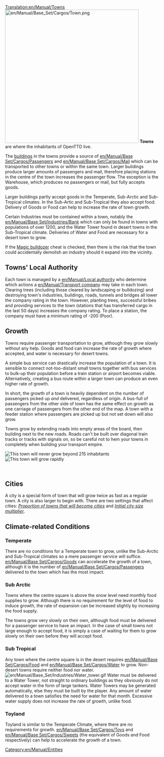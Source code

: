 [[Translation:en/Manual/Towns]]
{{en/Manual/Navigation}}
[[File:en/Manual/Base Set/Cargos/Town.png|none|thumb|436px]]
'''Towns''' are where the inhabitants of OpenTTD live. 

The [[en/Archive/Manual/Building|buildings]] in the towns provide a source of [[en/Manual/Base Set/Cargos/Passengers]] and [[en/Manual/Base Set/Cargos/Mail]] which can be transported to other towns or within the same town. Larger buildings produce larger amounts of passengers and mail, therefore placing stations in the centre of the town increases the passenger flow. The exception is the Warehouse, which produces no passengers or mail, but fully accepts goods. 

Larger buildings partly accept goods in the Temperate, Sub-Arctic and Sub-Tropical climates. In the Sub-Artic and Sub-Tropical they also accept food. Delivery of Goods or Food can help to increase the rate of town growth. 

Certain Industries must be contained within a town, notably the [[en/Manual/Base Set/Industries/Bank]] which can only be found in towns with populations of over 1200, and the Water Tower found in desert towns in the Sub-Tropical climate. Deliveries of Water and Food are necessary for a desert town to grow.

If the [[en/Manual/Cheats#magic-bulldozer|Magic bulldozer]] cheat is checked, then there is the risk that the town could accidentally demolish an industry should it expand into the vicinity. 

== Towns' Local Authority ==
Each town is managed by a [[en/Manual/Local authority]] who determine which actions a [[en/Manual/Transport company]] may take in each town. Clearing trees  (including those cleared by landscaping or bulldozing) and destroying town's industries, buildings, roads, tunnels and bridges all lower the company rating in the town. However, planting trees, successful bribes and providing services to the town (stations that has transferred cargo in the last 50 days) increases the company rating. To place a station, the company must have a minimum rating of -200 (Poor).

==Growth==
Towns require passenger transportation to grow, although they grow slowly without any help. Goods and food can increase the rate of growth where accepted, and water is necessary for desert towns.
 
A simple bus service can drastically increase the population of a town. It is sensible to connect not-too-distant small towns together with bus services to bulk-up their population before a train station or airport becomes viable. Alternatively, creating a bus route within a larger town can produce an even higher rate of growth. 

In short, the growth of a town is heavily dependent on the number of passengers picked up ''and'' delivered, regardless of origin. A bus-full of passengers from the other side of town has the same effect on growth as one carriage of passengers from the other end of the map. A town with a feeder station where passengers are picked up but not set down will also grow.

Towns grow by extending roads into empty areas of the board, then building next to the new roads.  Roads can't be built over diagonal train tracks or tracks with signals on, so be careful not to hem your towns in completely when building your transport empire.

[[File:en/Manual/Town-nogrow.png|frame|left|This town will never grow beyond 215 inhabitants]]
[[File:en/Manual/Town-grow.png|frame|right|This town will grow rapidly]]

<br clear="all" />

==Cities==
A city is a special form of town that will grow twice as fast as a regular town. A city is also larger to begin with. There are two settings that affect cities: ''[[en/Archive/Manual/Settings/Advanced Settings/Economy#proportion-of-towns-that-will-become-cities|Proportion of towns that will become cities]]'' and ''[[en/Archive/Manual/Settings/Advanced Settings/Economy#initial-city-size-multiplier|Initial city size multiplier]]''.

==Climate-related Conditions==
===Temperate===
There are no conditions for a Temperate town to grow, unlike the Sub-Arctic and Sub-Tropical climates so a mere passenger service will suffice. [[en/Manual/Base Set/Cargos/Goods]] can accelerate the growth of a town, although it is the number of [[en/Manual/Base Set/Cargos/Passengers]] delivered to the town which has the most impact.

===Sub Arctic===
Towns where the centre square is above the snow level need monthly food supplies to grow. Although there is no requirement for the level of food to induce growth, the rate of expansion can be increased slightly by increasing the food supply.

The towns grow very slowly on their own, although food must be delivered for a passenger service to have an impact. In the case of small towns not large enough to accept food, it is simply a case of waiting for them to grow slowly on their own before they will accept food.

===Sub Tropical=== 
Any town where the centre square is in the desert requires [[en/Manual/Base Set/Cargos/Food]] and [[en/Manual/Base Set/Cargos/Water]] to grow. Non-desert towns require neither food nor water.
[[File:en/Manual/Base Set/Industries/Water tower.gif|right]]
Water must be delivered to a Water Tower, not straight to ordinary buildings as they obviously do not accept water in the form of large tankers. Water Towers may be generated automatically, else they must be built by the player. Any amount of water delivered to a town satisfies the need for water for that month. Excessive water supply does not increase the rate of growth, unlike food.

===Toyland===
Toyland is similar to the Temperate Climate, where there are no requirements for growth. [[en/Manual/Base Set/Cargos/Toys]] and [[en/Manual/Base Set/Cargos/Sweets]] (the equivalent of Goods and Food respectively) can help to accelerate the growth of a town. 

[[Category:en/Manual/Entities]]